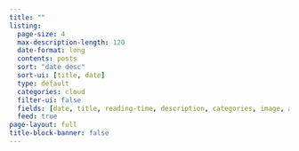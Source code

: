 ```yaml
---
title: ""
listing:
  page-size: 4
  max-description-length: 120
  date-format: long
  contents: posts
  sort: "date desc"
  sort-ui: [title, date]
  type: default
  categories: cloud
  filter-ui: false
  fields: [date, title, reading-time, description, categories, image, author]
  feed: true
page-layout: full
title-block-banner: false
---
```


